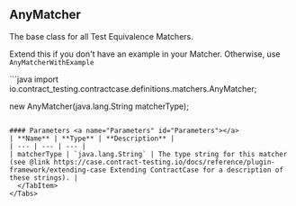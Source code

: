 
## AnyMatcher

The base class for all Test Equivalence Matchers.

Extend this if you don't
have an example in your Matcher. Otherwise, use `AnyMatcherWithExample`

<Tabs groupId="language">
  <TabItem value="java" label="Java">
```java
import io.contract_testing.contractcase.definitions.matchers.AnyMatcher;

new AnyMatcher(java.lang.String matcherType);
```

#### Parameters <a name="Parameters" id="Parameters"></a>
| **Name** | **Type** | **Description** |
| --- | --- | --- |
| matcherType | `java.lang.String` | The type string for this matcher (see @link https://case.contract-testing.io/docs/reference/plugin-framework/extending-case Extending ContractCase for a description of these strings). |
  </TabItem>
</Tabs>
